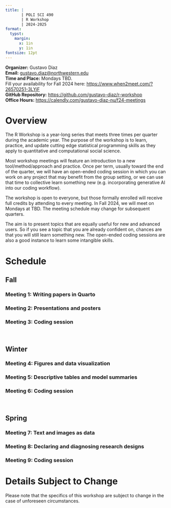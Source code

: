 ```yaml
---
title: |
       | POLI SCI 490
       | R Workshop
       | 2024-2025
format: 
  typst:
    margin:
      x: 1in
      y: 1in
fontsize: 12pt
---
```


```{=typst} 
#show link: set text(blue)
```

<!-- Remember double space for line skip -->
**Organizer:** Gustavo Diaz  
**Email:** <gustavo.diaz@northwestern.edu>  
**Time and Place:**  Mondays TBD.   
Fill your availability for Fall 2024 here: <https://www.when2meet.com/?26570251-3LYiF>    
**GitHub Repository:** <https://github.com/gustavo-diaz/r-workshop>  
**Office Hours:** <https://calendly.com/gustavo-diaz-nu/f24-meetings> 


# Overview

The R Workshop is a year-long series that meets three times per quarter during the academic year. The purpose of the workshop is to learn, practice, and update cutting edge statistical programming skills as they apply to quantitative and computational social science.

Most workshop meetings will feature an introduction to a new tool/method/approach and practice. Once per term, usually toward the end of the quarter, we will have an open-ended coding session in which you can work on any project that may benefit from the group setting, or we can use that time to collective learn something new (e.g. incorporating generative AI into our coding workflow).

The workshop is open to everyone, but those formally enrolled will receive full credits by attending to every meeting. In Fall 2024, we will meet on Mondays at TBD. The meeting schedule may change for subsequent quarters.


The aim is to present topics that are equally useful for new and advanced users. So if you see a topic that you are already confident on, chances are that you will still learn something new. The open-ended coding sessions are also a good instance to learn some intangible skills.

# Schedule

## Fall

### Meeting 1: Writing papers in Quarto

### Meeting 2: Presentations and posters

### Meeting 3: Coding session

&nbsp;

## Winter

### Meeting 4: Figures and data visualization
<!-- Gina Reynolds -->

### Meeting 5: Descriptive tables and model summaries
<!-- Vincent Arel-Bundock, Andrew Heiss -->

### Meeting 6: Coding session

&nbsp;

## Spring

### Meeting 7: Text and images as data
<!-- Nora Webb-Williams is close! -->


### Meeting 8: Declaring and diagnosing research designs
<!-- Graeme Blair, Alex Coppock, Macartan Humphreys -->


### Meeting 9: Coding session

# Details Subject to Change

Please note that the specifics of this workshop are subject to change in the case of unforeseen circumstances.